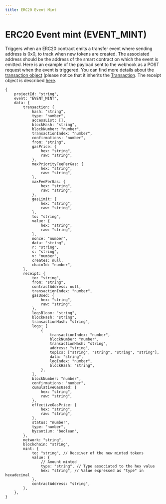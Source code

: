 ```yaml
---
title: ERC20 Event Mint
---
```


# ERC20 Event mint (EVENT_MINT)

Triggers when an ERC20 contract emits a transfer event where sending address is 0x0, to track when new tokens are created.
The associated address should be the address of the smart contract on which the event is emitted.
Here is an example of the payload sent to the webhook as a POST request when the event is triggered.
You can find more details about the [transaction object](https://docs.ethers.io/v5/api/providers/types/#providers-TransactionResponse) (please notice that it inherits the [Transaction](https://docs.ethers.io/v5/api/utils/transactions/#Transaction).
The receipt object is described [here](https://docs.ethers.io/v5/api/providers/types/#providers-TransactionReceipt).

```json5
{
	projectId: "string",
	event: "EVENT_MINT",
	data: {
		transaction: {
			hash: "string",
			type: "number",
			accessList: [],
			blockHash: "string",
			blockNumber: "number",
			transactionIndex: "number",
			confirmations: "number",
			from: "string",
			gasPrice: {
				hex: "string",
				raw: "string",
			},
			maxPriorityFeePerGas: {
				hex: "string",
				raw: "string",
			},
			maxFeePerGas: {
				hex: "string",
				raw: "string",
			},
			gasLimit: {
				hex: "string",
				raw: "string",
			},
			to: "string",
			value: {
				hex: "string",
				raw: "string",
			},
			nonce: "number",
			data: "string",
			r: "string",
			s: "string",
			v: "number",
			creates: null,
			chainId: "number",
		},
		receipt: {
			to: "string",
			from: "string",
			contractAddress: null,
			transactionIndex: "number",
			gasUsed: {
				hex: "string",
				raw: "string",
			},
			logsBloom: "string",
			blockHash: "string",
			transactionHash: "string",
			logs: [
				{
					transactionIndex: "number",
					blockNumber: "number",
					transactionHash: "string",
					address: "string",
					topics: ["string", "string", "string", "string"],
					data: "string",
					logIndex: "number",
					blockHash: "string",
				},
			],
			blockNumber: "number",
			confirmations: "number",
			cumulativeGasUsed: {
				hex: "string",
				raw: "string",
			},
			effectiveGasPrice: {
				hex: "string",
				raw: "string",
			},
			status: "number",
			type: "number",
			byzantium: "boolean",
		},
		network: "string",
		blockchain: "string",
		mint: {
			to: "string", // Receiver of the new minted tokens
			value: {
				// Amount minted
				type: "string", // Type associated to the hex value
				hex: "string", // Value expressed as "type" in hexadecimal
			},
			contractAddress: "string",
		},
	},
}
```
